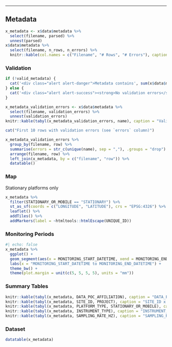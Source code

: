----

## Metadata

```r
x_metadata <- x$data$metadata %>% 
  select(filename, parsed) %>% 
  unnest(parsed)
x$data$metadata %>% 
  select(filename, n_rows, n_errors) %>% 
  knitr::kable(col.names = c("Filename", "# Rows", "# Errors"), caption = "Metadata File Summary")
```

### Validation

```r
if (!valid_metadata) {
  cat('<div class="alert alert-danger">Metadata contains', sum(x$data$metadata$n_errors), 'validation errors.</div>')
} else {
  cat('<div class="alert alert-success"><strong>No validation errors</strong></div>')
}
```

```r
x_metadata_validation_errors <- x$data$metadata %>% 
  select(filename, validation_errors) %>% 
  unnest(validation_errors)
knitr::kable(tabyl(x_metadata_validation_errors, name), caption = "Validation Error Summary")
```

```r
cat("First 10 rows with validation errors (see `errors` column)")
```

```r
x_metadata_validation_errors %>% 
  group_by(filename, row) %>% 
  summarise(errors = str_c(unique(name), sep = ","), .groups = "drop") %>% 
  arrange(filename, row) %>% 
  left_join(x_metadata, by = c("filename", "row")) %>% 
  datatable()
```

### Map

Stationary platforms only

```r
x_metadata %>% 
  filter(STATIONARY_OR_MOBILE == "STATIONARY") %>% 
  st_as_sf(coords = c("LONGITUDE", "LATITUDE"), crs = "EPSG:4326") %>% 
  leaflet() %>% 
  addTiles() %>% 
  addMarkers(label = ~htmltools::htmlEscape(UNIQUE_ID))
```

### Monitoring Periods

```r
#| echo: false
x_metadata %>% 
  ggplot() +
  geom_segment(aes(x = MONITORING_START_DATETIME, xend = MONITORING_END_DATETIME, y = UNIQUE_ID, yend = UNIQUE_ID)) +
  labs(x = "MONITORING_START_DATETIME to MONITORING_END_DATETIME") +
  theme_bw() +
  theme(plot.margin = unit(c(5, 5, 5, 5), units = "mm"))
```

### Summary Tables

```r
knitr::kable(tabyl(x_metadata, DATA_POC_AFFILIATION), caption = "DATA_POC_AFFILIATION")
knitr::kable(tabyl(x_metadata, SITE_ID, PROJECT), caption = "SITE_ID x PROJECT")
knitr::kable(tabyl(x_metadata, PLATFORM_TYPE, STATIONARY_OR_MOBILE), caption = "PLATFORM_TYPE x STATIONARY_OR_MOBILE")
knitr::kable(tabyl(x_metadata, INSTRUMENT_TYPE), caption = "INSTRUMENT_TYPE")
knitr::kable(tabyl(x_metadata, SAMPLING_RATE_HZ), caption = "SAMPLING_RATE_HZ")
```

### Dataset

```r
datatable(x_metadata)
```
